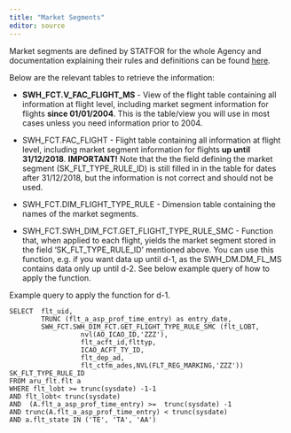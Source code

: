 ```yaml
---
title: "Market Segments"
editor: source
---
```


Market segments are defined by STATFOR for the whole Agency and documentation explaining their rules and definitions can be found [here](https://www.eurocontrol.int/publication/market-segment-rules).

Below are the relevant tables to retrieve the information:

-   **SWH_FCT.V_FAC_FLIGHT_MS** - View of the flight table containing all information at flight level, including market segment information for flights **since 01/01/2004**. This is the table/view you will use in most cases unless you need information prior to 2004.

-   SWH_FCT.FAC_FLIGHT - Flight table containing all information at flight level, including market segment information for flights **up until 31/12/2018**. **IMPORTANT!** Note that the the field defining the market segment (SK_FLT_TYPE_RULE_ID) is still filled in in the table for dates after 31/12/2018, but the information is not correct and should not be used.

-   SWH_FCT.DIM_FLIGHT_TYPE_RULE - Dimension table containing the names of the market segments.

-   SWH_FCT.SWH_DIM_FCT.GET_FLIGHT_TYPE_RULE_SMC - Function that, when applied to each flight, yields the market segment stored in the field 'SK_FLT_TYPE_RULE_ID' mentioned above. You can use this function, e.g. if you want data up until d-1, as the SWH_DM.DM_FL_MS contains data only up until d-2. See below example query of how to apply the function.

Example query to apply the function for d-1.

``` code
SELECT  flt_uid, 
        TRUNC (flt_a_asp_prof_time_entry) as entry_date,
        SWH_FCT.SWH_DIM_FCT.GET_FLIGHT_TYPE_RULE_SMC (flt_LOBT,
                  nvl(AO_ICAO_ID,'ZZZ'),
                  flt_acft_id,flttyp,
                  ICAO_ACFT_TY_ID,
                  flt_dep_ad,
                  flt_ctfm_ades,NVL(FLT_REG_MARKING,'ZZZ')) SK_FLT_TYPE_RULE_ID
FROM aru_flt.flt a 
WHERE flt_lobt >= trunc(sysdate) -1-1   
AND flt_lobt< trunc(sysdate) 
AND  (A.flt_a_asp_prof_time_entry) >=  trunc(sysdate) -1  
AND trunc(A.flt_a_asp_prof_time_entry) < trunc(sysdate) 
AND a.flt_state IN ('TE', 'TA', 'AA')
```


